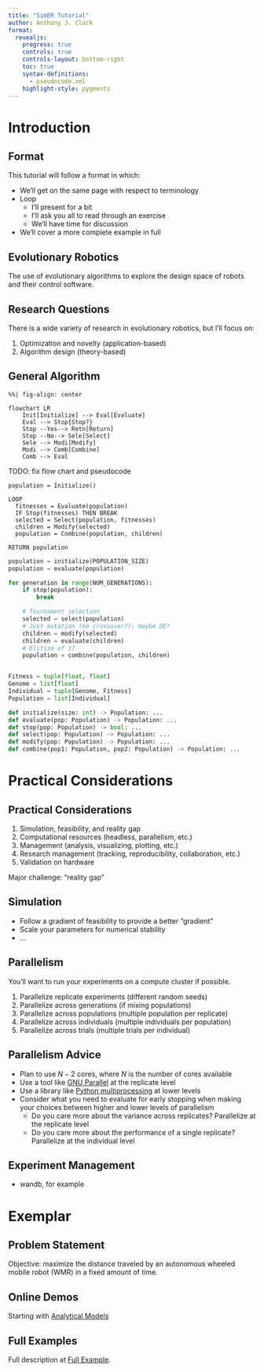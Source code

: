 ```yaml
---
title: "SimER Tutorial"
author: Anthony J. Clark
format:
  revealjs:
    progress: true
    controls: true
    controls-layout: bottom-right
    toc: true
    syntax-definitions:
      - pseudocode.xml
    highlight-style: pygments
---
```


# Introduction


## Format

This tutorial will follow a format in which:

- We'll get on the same page with respect to terminology
- Loop
  - I'll present for a bit
  - I'll ask you all to read through an exercise
  - We'll have time for discussion
- We'll cover a more complete example in full

## Evolutionary Robotics

The use of evolutionary algorithms to explore the design space of robots and their control software.

## Research Questions

There is a wide variety of research in evolutionary robotics, but I'll focus on:

1. Optimization and novelty (application-based)
2. Algorithm design (theory-based)

## General Algorithm

```mermaid
%%| fig-align: center

flowchart LR
    Init[Initialize] --> Eval[Evaluate]
    Eval --> Stop{Stop?}
    Stop --Yes--> Retn[Return]
    Stop --No--> Sele[Select]
    Sele --> Modi[Modify]
    Modi --> Comb[Combine]
    Comb --> Eval
```

TODO: fix flow chart and pseudocode

```.pseudocode
population = Initialize()

LOOP
  fitnesses = Evaluate(population)
  IF Stop(fitnesses) THEN BREAK
  selected = Select(population, fitnesses)
  children = Modify(selected)
  population = Combine(population, children)

RETURN population
```

```python
population = initialize(POPULATION_SIZE)
population = evaluate(population)

for generation in range(NUM_GENERATIONS):
    if stop(population):
        break

    # Tournament selection
    selected = select(population)
    # Just mutation (no crossover?); maybe DE?
    children = modify(selected)
    children = evaluate(children)
    # Elitism of 1?
    population = combine(population, children)
```

```python

Fitness = tuple[float, float]
Genome = list[float]
Individual = tuple[Genome, Fitness]
Population = list[Individual]

def initialize(size: int) -> Population: ...
def evaluate(pop: Population) -> Population: ...
def stop(pop: Population) -> bool: ...
def select(pop: Population) -> Population: ...
def modify(pop: Population) -> Population: ...
def combine(pop1: Population, pop2: Population) -> Population: ...
```

# Practical Considerations

## Practical Considerations

1. Simulation, feasibility, and reality gap
2. Computational resources (headless, parallelism, etc.)
3. Management (analysis, visualizing, plotting, etc.)
4. Research management (tracking, reproducibility, collaboration, etc.)
5. Validation on hardware

Major challenge: "reality gap"

## Simulation

- Follow a gradient of feasibility to provide a better "gradient"
- Scale your parameters for numerical stability
- ...

## Parallelism

You'll want to run your experiments on a compute cluster if possible.

1. Parallelize replicate experiments (different random seeds)
2. Parallelize across generations (if mixing populations)
3. Parallelize across populations (multiple population per replicate)
4. Parallelize across individuals (multiple individuals per population)
5. Parallelize across trials (multiple trials per individual)

## Parallelism Advice

- Plan to use $N - 2$ cores, where $N$ is the number of cores available
- Use a tool like [GNU Parallel](https://www.gnu.org/software/parallel/) at the replicate level
- Use a library like [Python multiprocessing](https://docs.python.org/3/library/multiprocessing.html) at lower levels
- Consider what you need to evaluate for early stopping when making your choices between higher and lower levels of parallelism
  - Do you care more about the variance across replicates? Parallelize at the replicate level
  - Do you care more about the performance of a single replicate? Parallelize at the individual level

## Experiment Management

- wandb, for example

# Exemplar

## Problem Statement

Objective: maximize the distance traveled by an autonomous wheeled mobile robot (WMR) in a fixed amount of time.

## Online Demos

Starting with [Analytical Models](demos/1-analytical.qmd)

## Full Examples

Full description at [Full Example](demos/5-full-example.qmd).
